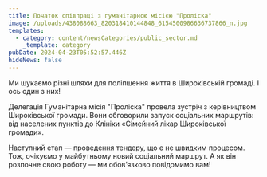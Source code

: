 ```yaml
---
title: Початок співпраці з гуманітарною місією "Проліска"
image: /uploads/438088663_820318410144848_6154500986636737866_n.jpg
templates:
  - category: content/newsCategories/public_sector.md
    _template: category
pubDate: 2024-04-23T05:52:57.446Z
hideNews: false
---
```


Ми шукаємо різні шляхи для поліпшення життя в Широківській громаді. І ось один з них!

Делегація Гуманітарна місія "Проліска" провела зустріч з керівництвом Широківської громади. Вони обговорили запуск соціальних маршрутів: від населених пунктів до Клініки «Сімейний лікар Широківської громади». 

Наступний етап — проведення тендеру, що є не швидким процесом. Тож, очікуємо у майбутньому новий соціальний маршрут. А як він розпочне свою роботу — ми обов’язково повідомимо вам!
